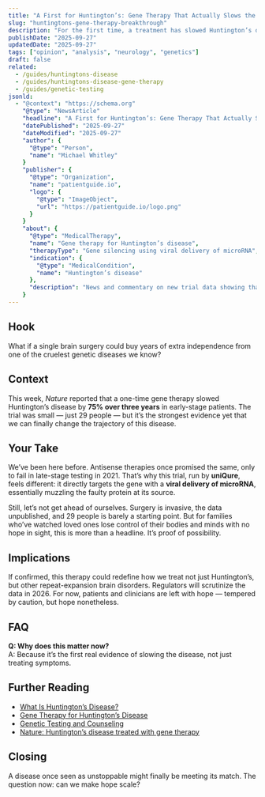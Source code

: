 ```yaml
---
title: "A First for Huntington’s: Gene Therapy That Actually Slows the Disease"
slug: "huntingtons-gene-therapy-breakthrough"
description: "For the first time, a treatment has slowed Huntington’s disease — but it’s only the beginning."
publishDate: "2025-09-27"
updatedDate: "2025-09-27"
tags: ["opinion", "analysis", "neurology", "genetics"]
draft: false
related:
  - /guides/huntingtons-disease
  - /guides/huntingtons-disease-gene-therapy
  - /guides/genetic-testing
jsonld:
  - "@context": "https://schema.org"
    "@type": "NewsArticle"
    "headline": "A First for Huntington’s: Gene Therapy That Actually Slows the Disease"
    "datePublished": "2025-09-27"
    "dateModified": "2025-09-27"
    "author": {
      "@type": "Person",
      "name": "Michael Whitley"
    }
    "publisher": {
      "@type": "Organization",
      "name": "patientguide.io",
      "logo": {
        "@type": "ImageObject",
        "url": "https://patientguide.io/logo.png"
      }
    }
    "about": {
      "@type": "MedicalTherapy",
      "name": "Gene therapy for Huntington’s disease",
      "therapyType": "Gene silencing using viral delivery of microRNA",
      "indication": {
        "@type": "MedicalCondition",
        "name": "Huntington’s disease"
      },
      "description": "News and commentary on new trial data showing that gene therapy slowed Huntington’s disease progression by 75% over three years."
    }
---
```


## Hook
What if a single brain surgery could buy years of extra independence from one of the cruelest genetic diseases we know?

## Context
This week, *Nature* reported that a one-time gene therapy slowed Huntington’s disease by **75% over three years** in early-stage patients. The trial was small — just 29 people — but it’s the strongest evidence yet that we can finally change the trajectory of this disease.  

## Your Take
We’ve been here before. Antisense therapies once promised the same, only to fail in late-stage testing in 2021. That’s why this trial, run by **uniQure**, feels different: it directly targets the gene with a **viral delivery of microRNA**, essentially muzzling the faulty protein at its source.  

Still, let’s not get ahead of ourselves. Surgery is invasive, the data unpublished, and 29 people is barely a starting point. But for families who’ve watched loved ones lose control of their bodies and minds with no hope in sight, this is more than a headline. It’s proof of possibility.  

## Implications
If confirmed, this therapy could redefine how we treat not just Huntington’s, but other repeat-expansion brain disorders. Regulators will scrutinize the data in 2026. For now, patients and clinicians are left with hope — tempered by caution, but hope nonetheless.  

## FAQ
**Q: Why does this matter now?**  
A: Because it’s the first real evidence of slowing the disease, not just treating symptoms.  

## Further Reading
- [What Is Huntington’s Disease?](/guides/huntingtons-disease)  
- [Gene Therapy for Huntington’s Disease](/guides/huntingtons-disease-gene-therapy)  
- [Genetic Testing and Counseling](/guides/genetic-testing)  
- [Nature: Huntington’s disease treated with gene therapy](https://www.nature.com/)  

## Closing
A disease once seen as unstoppable might finally be meeting its match. The question now: can we make hope scale?  
